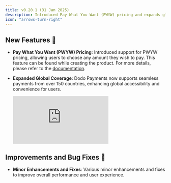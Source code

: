```yaml
---
title: v0.20.1 (31 Jan 2025)
description: Introduced Pay What You Want (PWYW) pricing and expands global payment coverage.
icon: "arrows-turn-right"
---
```


## New Features 🚀

- **Pay What You Want (PWYW) Pricing**: Introduced support for PWYW pricing, allowing users to choose any amount they wish to pay. This feature can be found while creating the product. For more details, please refer to the [documentation](/features/product-catalog/pricing#pay-what-you-want-pricing).

- **Expanded Global Coverage**: Dodo Payments now supports seamless payments from over 150 countries, enhancing global accessibility and convenience for users.
    <Frame>
        <iframe 
            className="w-full aspect-video rounded-md" 
            src="https://www.youtube.com/embed/JQJbSM_vz4g"
            title="Global Coverage Announcement | Dodo Payments"
            frameBorder="0"
            allow="accelerometer; autoplay; clipboard-write; encrypted-media; gyroscope; picture-in-picture"
            allowFullScreen
        ></iframe>
    </Frame>

## Improvements and Bug Fixes 🔧

- **Minor Enhancements and Fixes**: Various minor enhancements and fixes to improve overall performance and user experience.
